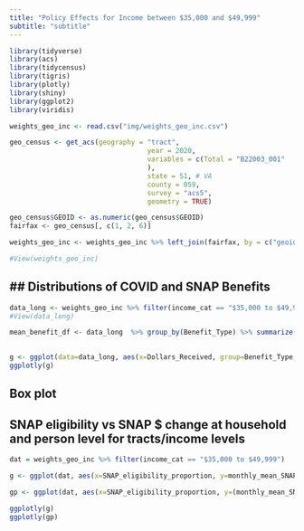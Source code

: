 ```yaml
---
title: "Policy Effects for Income between $35,000 and $49,999"
subtitle: "subtitle"
---
```


```r
library(tidyverse)
library(acs)
library(tidycensus)
library(tigris)
library(plotly)
library(shiny)
library(ggplot2)
library(viridis)

weights_geo_inc <- read.csv("img/weights_geo_inc.csv")

geo_census <- get_acs(geography = "tract",
                                  year = 2020,
                                  variables = c(Total = "B22003_001"
                                  ),
                                  state = 51, # VA
                                  county = 059,
                                  survey = "acs5",
                                  geometry = TRUE)

geo_census$GEOID <- as.numeric(geo_census$GEOID)
fairfax <- geo_census[, c(1, 2, 6)]

weights_geo_inc <- weights_geo_inc %>% left_join(fairfax, by = c("geoid"="GEOID"))

#View(weights_geo_inc)
```

## ## Distributions of COVID and SNAP Benefits
```r
data_long <- weights_geo_inc %>% filter(income_cat == "$35,000 to $49,999") %>% pivot_longer(c(monthly_mean_COVID_benefit, monthly_mean_SNAP_benefit), names_to = "Benefit_Type", values_to = "Dollars_Received")
#View(data_long)

mean_benefit_df <- data_long  %>% group_by(Benefit_Type) %>% summarize(Mean=mean(Dollars_Received, na.rm = TRUE))
  

g <- ggplot(data=data_long, aes(x=Dollars_Received, group=Benefit_Type, fill=Benefit_Type)) + geom_density(adjust=1.5, alpha=.5) + scale_fill_viridis(option = "D", discrete=TRUE, end=.6) + geom_vline(data=mean_benefit_df, aes(xintercept=Mean, color="#232D4B"), linetype="dashed", linewidth=1) + theme_bw() + labs(title="Monthly Benefit for Yearly Income $35,000 to $49,999", x="Monthly Average Benefit / Household (Dollars)")
ggplotly(g)
```

## Box plot

## SNAP eligibility vs SNAP $ change at household and person level for tracts/income levels

```r
dat = weights_geo_inc %>% filter(income_cat == "$35,000 to $49,999")

g <- ggplot(dat, aes(x=SNAP_eligibility_proportion, y=monthly_mean_SNAP_benefit - monthly_mean_COVID_benefit, label = NAME, label2 = households_represented, label3 = average_hh_size, fill = income_cat)) + geom_point() + labs(title = "Loss of SNAP Benefits with New Policy per Tract", x = "Proportion of Households Eligible for SNAP", y = "Loss of Monthly SNAP Benefit (Dollars)") + scale_fill_manual(values="#232D4B")

gp <- ggplot(dat, aes(x=SNAP_eligibility_proportion, y=(monthly_mean_SNAP_benefit - monthly_mean_COVID_benefit)/average_hh_size, label = NAME, label2 = households_represented, fill = income_cat)) + geom_point() + labs(title = "Loss of SNAP Benefits with New Policy Per Person per Tract", x = "Proportion of Households Eligible for SNAP", y = "Loss of Monthly SNAP Benefit (Dollars) / Average Household Size") + scale_fill_manual(values="#232D4B")

ggplotly(g)
ggplotly(gp)
```